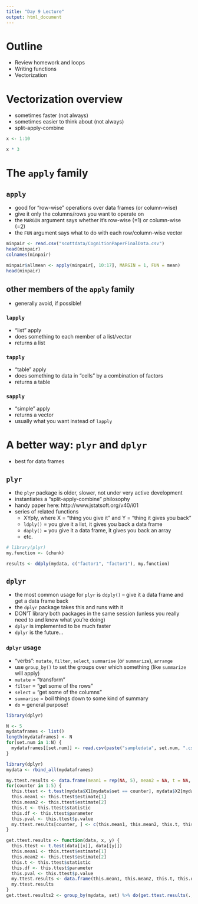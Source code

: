 ```yaml
---
title: "Day 9 Lecture"
output: html_document
---
```


# Outline
  - Review homework and loops
  - Writing functions
  - Vectorization




# Vectorization overview
  - sometimes faster (not always)
  - sometimes easier to think about (not always)
  - split-apply-combine

```r
x <- 1:10

x * 3

```


# The `apply` family

## `apply`

- good for "row-wise" operations over data frames (or column-wise)
- give it only the columns/rows you want to operate on
- the `MARGIN` argument says whether it's row-wise (=1) or column-wise (=2)
- the `FUN` argument says what to do with each row/column-wise vector

```r
minpair <- read.csv("scottdata/CognitionPaperFinalData.csv")
head(minpair)
colnames(minpair)

minpair$allmean <- apply(minpair[, 10:17], MARGIN = 1, FUN = mean)
head(minpair)

```

## other members of the `apply` family
  - generally avoid, if possible!

### `lapply`
  - "list" apply
  - does something to each member of a list/vector
  - returns a list

### `tapply`
  - "table" apply
  - does something to data in "cells" by a combination of factors
  - returns a table

### `sapply`
  - "simple" apply
  - returns a vector
  - usually what you want instead of `lapply`

# A better way: `plyr` and `dplyr`
  - best for data frames
  
## `plyr`
  - the `plyr` package is older, slower, not under very active development
  - instantiates a "split-apply-combine" philosophy
  - handy paper here: http://www.jstatsoft.org/v40/i01
  - series of related functions
    - XYply, where X = "thing you give it" and Y = "thing it gives you back"
    - `ldply()` = you give it a list, it gives you back a data frame
    - `daply()` = you give it a data frame, it gives you back an array
    - etc.

```r
# library(plyr)
my.function <- (chunk)

results <- ddply(mydata, c("factor1", "factor1"), my.function)

```


## `dplyr`
  - the most common usage for `plyr` is `ddply()` -- give it a data frame and get a data frame back
  - the `dplyr` package takes this and runs with it
  - DON'T library both packages in the same session (unless you really need to and know what you're doing)
  - `dplyr` is implemented to be much faster
  - `dplyr` is the future...
  
### `dplyr` usage
  
  - "verbs": `mutate`, `filter`, `select`, `summarise` (or `summarize`), `arrange`
  - use `group_by()` to set the groups over which something (like `summarize` will apply)
  - `mutate` = "transform"
  - `filter` = "get some of the rows"
  - `select` = "get some of the columns"
  - `summarise` = boil things down to some kind of summary
  - `do` = general purpose!
  
```r
library(dplyr)

N <- 5
mydataframes <- list()
length(mydataframes) <- N
for(set.num in 1:N) {
  mydataframes[[set.num]] <- read.csv(paste("sampledata", set.num, ".csv", sep = ""))
}

library(dplyr)
mydata <- rbind_all(mydataframes)  

my.ttest.results <- data.frame(mean1 = rep(NA, 5), mean2 = NA, t = NA, df = NA, p = NA)
for(counter in 1:5) {
  this.ttest <- t.test(mydata$X1[mydata$set == counter], mydata$X2[mydata$set == counter])
  this.mean1 <- this.ttest$estimate[1]
  this.mean2 <- this.ttest$estimate[2]
  this.t <- this.ttest$statistic
  this.df <- this.ttest$parameter
  this.pval <- this.ttest$p.value
  my.ttest.results[counter, ] <- c(this.mean1, this.mean2, this.t, this.df, this.pval)
}

get.ttest.results <- function(data, x, y) {
  this.ttest <- t.test(data[[x]], data[[y]])
  this.mean1 <- this.ttest$estimate[1]
  this.mean2 <- this.ttest$estimate[2]
  this.t <- this.ttest$statistic
  this.df <- this.ttest$parameter
  this.pval <- this.ttest$p.value
  my.ttest.results <- data.frame(this.mean1, this.mean2, this.t, this.df, this.pval)
  my.ttest.results
}
get.ttest.results2 <- group_by(mydata, set) %>% do(get.ttest.results(., "X1", "X2"))

```

